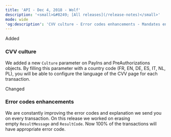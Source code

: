 ```yaml
---
title: 'API - Dec 4, 2018 - Wolf'  
description: '<small>&#8249; [All releases](/release-notes)</small>'  
mode: wide  
'og:description': 'CVV culture - Error codes enhancements - Mandates enhancement'  
---
```

  
  <div class="pill pill-green">Added</div> 
  
### CVV culture  

We added a new `Culture` parameter on PayIns and PreAuthorizations objects. By filling this parameter with a country code (FR, EN, DE, ES, IT, NL, PL), you will be able to configure the language of the CVV page for each transaction.  
  <div class="pill pill-orange">Changed</div> 
  
### Error codes enhancements  

We are constantly improving the error codes and explanation we send you on every transaction. On this release we worked on erasing empty `ResultMessage` and `ResultCode`. Now 100% of the transactions will have appropriate error code.